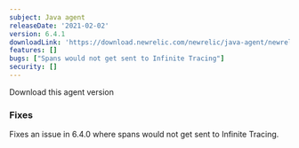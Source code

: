 ```yaml
---
subject: Java agent
releaseDate: '2021-02-02'
version: 6.4.1
downloadLink: 'https://download.newrelic.com/newrelic/java-agent/newrelic-agent/6.4.1/'
features: []
bugs: ["Spans would not get sent to Infinite Tracing"]
security: []
---
```

<ButtonGroup>
  <ButtonLink
    role="button"
    to="https://download.newrelic.com/newrelic/java-agent/newrelic-agent/6.4.1/"
    variant="primary"
  >
    Download this agent version
  </ButtonLink>
</ButtonGroup>

### Fixes

Fixes an issue in 6.4.0 where spans would not get sent to Infinite Tracing.
